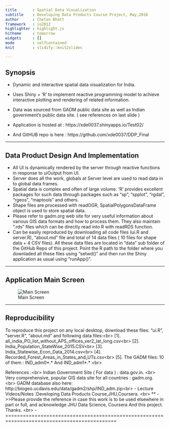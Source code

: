 ```yaml
---
title       : Spatial Data Visualization
subtitle    : Developing Data Products Course Project, May,2016
author      : Chetan Bhatt
framework   : io2012
highlighter : highlight.js
hitheme     : tomorrow
widgets     : []
mode        : selfcontained
knit        : slidify::knit2slides

---
```


## Synopsis

- Dynamic and interactive spatial data visualization for India.
- Uses Shiny + 'R' to implement reactive programming model to achieve interactive plotting and
  rendering of related information.
- Data was sourced from GADM public data site as well as Indian government's public data site.
  ( see references on last slide )

- Application is hosted at : https://xde0037.shinyapps.io/Test02/ 

- And GitHUB repo is here  : https://github.com/xde0037/DDP_Final

---

## Data Product Design And Implementation

- All UI is dynamically rendered by the server through reactive functions in response to uiOutput from UI.
- Server does all the work, globals at Server level are used to read data in to global data frames.
- Spatial data is complex and often of large volume. 'R' provides excellent packages for such data
  through packages such as "sp", "spplot", "rgdal", "rgeos", "maptools" and others.
- Shape files are processed with readOGR, SpatialPolygonsDataFrame object is used to store spatial data.
- Please refer to gadm.org web site for very useful information about various GIS data formats and
  how to process them. They also maintain ".rds" files which can be directly read into R with readRDS function.
- Can be easily reproduced by downloading all code files (ui.R and server.R), "about.md" file and 
  total of 14 data files ( 10 files for shape data + 4 CSV files). All these data files are located in "data"
  sub folder of the GitHub Repo of this project. Point the R path to the folder where you downladed all
  these files using "setwd()" and then run the Shiny application as usual using "runApp()".

---

## Application Main Screen

![Main Screen](Capture.JPG)

---

## Reproducibility
   To reproduce this project on any local desktop, download these files:
   "ui.R", "server.R", "about.md" and following data files:<br\>
    [1]. all_india_PO_list_without_APS_offices_ver2_lat_long.csv<br\>
    [2]. India_Population_StateWise_2015.CSV<br\>
    [3]. India_Statewise_Econ_Data_2014.csv<br\>
    [4]. Recorded_Forest_Areas_in_States_and_UTs.csv<br\>
    [5]. The GADM files: 10 of them : IND_adm0\*\.\*  And IND_adm1\*\.\* <br\>

References :<br\>
   Indian Government Site ( For data ) : data.gov.in. <br\>
   Very comprehensive, popular GIS data site for all countries : gadm.org. <br\>
   GADM database also here: http://biogeo.ucdavis.edu/data/gadm2/shp/IND_adm.zip<br\>
- Lecture Videos/Notes :Developing Data Products Course,JHU,Coursera.  <br\>
\*\*
- >>Please provide the reference in case this work is to be used elsewhere in part or full, and
    acknowledge JHU Data Science, Coursera And this project.  Thanks.  <br\>
- ============================================================================================
